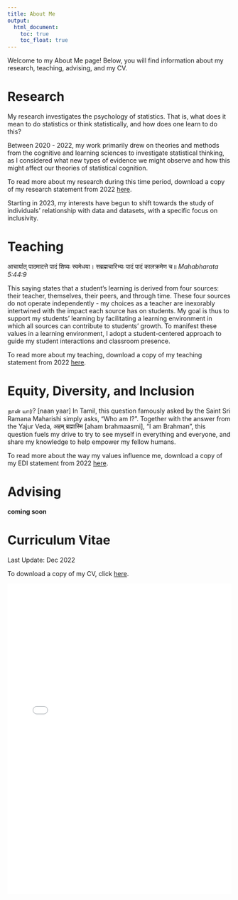 ```yaml
---
title: About Me
output: 
  html_document:
    toc: true
    toc_float: true
---
```


Welcome to my About Me page! Below, you will find information about my research, teaching, advising, and my CV. 

# Research 

My research investigates the psychology of statistics. That is, what does it mean to do statistics or think statistically, and how does one learn to do this? 

Between 2020 - 2022, my work primarily drew on theories and methods from the cognitive and learning sciences to investigate statistical thinking, as I considered what new types of evidence we might observe and how this might affect our theories of statistical cognition. 

To read more about my research during this time period, download a copy of my research statement from 2022 [here](https://github.com/RaoVNV/RaoVNV.github.io/raw/main/RaoVNV_Research.pdf).

Starting in 2023, my interests have begun to shift towards the study of individuals' relationship with data and datasets, with a specific focus on inclusivity. 

# Teaching

आचार्यात् पादमादत्ते पादं शिष्यः स्वमेधया। सब्रह्मचारिभ्यः पादं पादं कालक्रमेण च॥ *Mahabharata 5:44:9*

This saying states that a student’s learning is derived from four sources: their teacher, themselves, their peers, and through time. These four sources do not operate independently - my choices as a teacher are inexorably intertwined with the impact each source has on students. My goal is thus to support my students’ learning by facilitating a learning environment in which all sources can contribute to students’ growth. To manifest these values in a learning environment, I adopt a student-centered approach to guide my student interactions and classroom presence. 

To read more about my teaching, download a copy of my teaching statement from 2022 [here](https://github.com/RaoVNV/RaoVNV.github.io/raw/main/RaoVNV_Teaching.pdf).

# Equity, Diversity, and Inclusion

நான் யார்? [naan yaar] In Tamil, this question famously asked by the Saint Sri Ramana Maharishi simply asks, “Who am I?”. Together with the answer from the Yajur Veda, अहम् ब्रह्मास्मि [aham brahmaasmi], “I am Brahman”, this question fuels my drive to try to see myself in everything and everyone, and share my knowledge to help empower my fellow humans. 

To read more about the way my values influence me, download a copy of my EDI statement from 2022 [here](https://github.com/RaoVNV/RaoVNV.github.io/raw/main/RaoVNV_EDI_2pg.pdf).


# Advising

**coming soon**


# Curriculum Vitae

Last Update: Dec 2022

To download a copy of my CV, click [here](https://github.com/RaoVNV/RaoVNV.github.io/raw/main/RaoVNV_CV.pdf).

<embed 
  src="/RaoVNV_CV.pdf" 
  type="application/pdf" 
  width="100%" 
  height="700px"
/>
